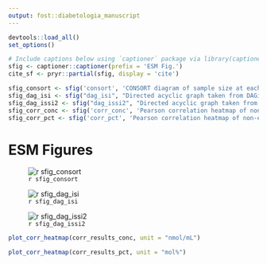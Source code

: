 ```yaml
---
output: fost::diabetologia_manuscript
---
```


```r
devtools::load_all()
set_options()

# Include captions below using `captioner` package via library(captioner)
sfig <- captioner::captioner(prefix = 'ESM Fig.')
cite_sf <- pryr::partial(sfig, display = 'cite')

sfig_consort <- sfig('consort', 'CONSORT diagram of sample size at each examination visit.')
sfig_dag_isi <- sfig("dag_isi", "Directed acyclic graph taken from DAGitty (DAGitty.net) for the potential causal pathway between NEFA and ISI.")
sfig_dag_issi2 <- sfig("dag_issi2", "Directed acyclic graph taken from DAGitty (DAGitty.net) for the potential causal pathway between NEFA and ISSI-2.")
sfig_corr_conc <- sfig('corr_conc', 'Pearson correlation heatmap of non-esterified fatty acids (*nmol/mL*) and basic PROMISE participant characteristics for the baseline visit (2004-2006). Darkness of the colour indicates the magnitude of the correlation, with orange indicating positive and blue indicating negative correlations.')
sfig_corr_pct <- sfig('corr_pct', 'Pearson correlation heatmap of non-esterified fatty acids (*mol%*) and basic PROMISE participant characteristics for the baseline visit (2004-2006). Darkness of the colour indicates the magnitude of the correlation, with orange indicating positive and blue indicating negative correlations.')
```

# ESM Figures

![`r sfig_consort`](../img/flowDiagramSample.png)

![`r sfig_dag_isi`](../img/dagitty-isi.png)

![`r sfig_dag_issi2`](../img/dagitty-issi2.png)

```r
plot_corr_heatmap(corr_results_conc, unit = "nmol/mL")
```

```r
plot_corr_heatmap(corr_results_pct, unit = "mol%")
```
